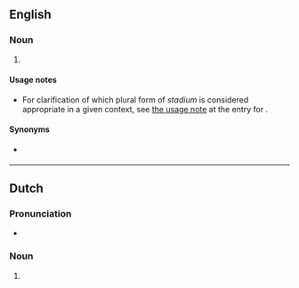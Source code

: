 {{also|Stadiums}}
==English==

===Noun===
{{head|en|noun form}}

# {{plural of|en|stadium}}

====Usage notes====
* For clarification of which plural form of ''stadium'' is considered appropriate in a given context, see [[stadium#Usage notes|the usage note]] at the entry for {{m|en|stadium}}.

====Synonyms====
* {{sense|plural form of stadium}} {{l|en|stadia}}

----

==Dutch==

===Pronunciation===
* {{audio|nl|Nl-stadiums.ogg|Audio}}

===Noun===
{{head|nl|noun plural form}}

# {{nl-noun form of|pl|stadium}}